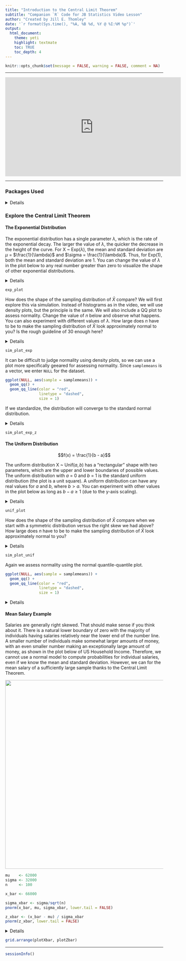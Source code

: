 ```yaml
---
title: "Introduction to the Central Limit Theorem"
subtitle: "Companion `R` Code for JB Statistics Video Lesson"
author: "Created by Jill E. Thomley"
date: '`r format(Sys.time(), "%A, %B %d, %Y @ %I:%M %p")`'
output: 
  html_document: 
    theme: yeti
    highlight: textmate
    toc: TRUE
    toc_depth: 4
---
```


```r
knitr::opts_chunk$set(message = FALSE, warning = FALSE, comment = NA)
```

***
<iframe width="560" height="315" src="https://www.youtube.com/embed/Pujol1yC1_A" frameborder="0" allow="accelerometer; autoplay; encrypted-media; gyroscope; picture-in-picture" allowfullscreen></iframe>
***

### Packages Used

<details>
```r
library(tidyverse)
library(gridExtra)
```
</details>

### Explore the Central Limit Theorem

#### The Exponential Distribution

The exponential distribution has a single parameter $\lambda$, which is the rate of the exponential decay. The larger the value of $\lambda$, the quicker the decrease in the height of the curve. For X ~ Exp($\lambda$), the mean and standard deviation are $\mu$ = $\frac{1}{\lambda}$ and $\sigma = \frac{1}{\lambda}$. Thus, for Exp(1), both the mean and standard deviation are 1. You can change the value of $\lambda$ in the plot below to any real number greater than zero to visualize the shape of other exponential distributions.

<details>
```r
lambda <- 1

exp_plot <- ggplot() + 
  stat_function(fun = dexp, 
                args = list(lambda),
                xlim = c(0, 6/lambda)) +  
  geom_vline(xintercept = 1/lambda, 
             color = "red", 
             linetype= "dashed") +
  labs(title = paste("Probability Density Function of Exp(", lambda, ")", sep = ""), 
       subtitle = paste("the dashed red line displays the value E(X) = ", 1/lambda, sep = ""),
       x = "x", 
       y = "f(x)") + 
  theme_linedraw()
```
</details>

```r
exp_plot
```

How does the shape of the sampling distribution of $\bar{X}$ compare? We will first explore this via simulation. Instead of histograms as in the video, we will use density plots, but the principle is the same. We will also include a QQ plot to assess normality. Change the value of $n$ below and observe what happens. You can also experiment with different values of $\lambda$. How large does $n$ have to be to make the sampling distribution of $\bar{X}$ look approximately normal to you? Is the rough guideline of 30 enough here?

<details>
```r
lambda <- 1
n      <- 3

mu         <- 1/lambda
sigma      <- 1/lambda
sigma_xbar <- sigma/sqrt(n)

sims        <- 10^5
samplemeans <- numeric(sims)   # create storage vector

for (i in 1:sims) {
  samplemeans[i] <- mean(rexp(n, lambda))
}

# the black dashed curve is the exponential population
# the blue curve is the simulated sampling distribution
# the heavy red curve is a normal distribution, mean mu
# and standard deviation sigma_xbar, used for reference
# --how do the shapes of these three densities compare?

simresults <- tibble(samplemeans)

sim_plot_exp <- ggplot(simresults) + 
  stat_function(fun = dexp, 
                args = list(lambda),
                linetype = "dashed") +   
  geom_density(aes(x = samplemeans), 
               color = "gray", 
               fill = "skyblue", 
               alpha = 0.5) +
  stat_function(fun = dnorm, 
                args = list(mu, sigma_xbar), 
                color = "red",
                size = 1) +
  scale_x_continuous(limits = c(mu - 3 * sigma_xbar, mu + 6 * sigma_xbar)) +
  labs(x = NULL, y = "density") + 
  theme_linedraw()
```
</details>

```r
sim_plot_exp
```

It can be difficult to judge normality using density plots, so we can use a plot more specifically geeared for assessing normality. Since `samplemeans` is a vector, we enter `NULL` for the dataset.

```r
ggplot(NULL, aes(sample = samplemeans)) +
  geom_qq() +
  geom_qq_line(color = "red", 
               linetype = "dashed", 
               size = 1)
```

If we standardize, the distribution will converge to the standard normal distribution.

<details>
```r
zscores <- (samplemeans - mean(samplemeans)) / sd(samplemeans)

sim_plot_exp_z <- ggplot() + 
  geom_density(aes(x = zscores), 
               color = "gray", 
               fill = "skyblue", 
               alpha = 0.5) +
  stat_function(fun = dnorm, 
                args = list(0, 1),
                color = "red",
                size = 1) +
  scale_x_continuous(limits = c(-6, 6)) +
  labs(x = "standardized sample means", 
       y = "density") + 
  theme_linedraw()
```
</details>

```r
sim_plot_exp_z
```

#### The Uniform Distribution

$$f(x) = \frac{1}{b - a}$$

The uniform distribution X ~ Unif($a, b$) has a "rectangular" shape with two parameters, which are the upper and lower boundaries of possible values. The uniform distribution with $a$ = 0 and $b$ = 1 is the standard uniform distribution (the plot is a unit square). A uniform distribution can have any real values for $a$ and $b$, where $b > a$. You can experiment with other values in the plot below as long as $b - a \geq 1$ (due to the y-axis scaling). 

<details>
```r
a <- 0
b <- 1

unif_plot <- ggplot() + 
  stat_function(fun = dunif, 
                args = list(a, b),
                xlim = c(a, b)) +  
  geom_vline(xintercept = (b - a)/2, 
             color = "red", 
             linetype= "dashed") +
  geom_segment(aes(x = c(a, b), xend = c(a, b), y = c(0, 0), yend = c(1/(b-a), 1/(b-a)))) +
  labs(title = paste("Probability Density Function of Unif(", a, ", ", b, ")", sep = ""), 
       subtitle = paste("the dashed red line displays the value E(X) = ", (b - a)/2, sep = ""),
       x = "x", 
       y = "f(x)") + 
  scale_y_continuous(limits = c(0, 1), expand = expansion(mult = c(0, 0.05))) +
  theme_linedraw() +
  coord_fixed()   # makes the x and y axes have the same spacing
```
</details>

```r
unif_plot
```


How does the shape of the sampling distribution of $\bar{X}$ compare when we start with a symmetric distribution versus the right skew we had above? How large does $n$ have to be to make the sampling distribution of $\bar{X}$ look approximately normal to you?

<details>
```r
a <- 0
b <- 1
n <- 2

mu          <- (b - a)/2
sigma       <- sqrt((a - b)^2/12)
sigma_xbar  <- sigma/sqrt(n)

sims        <- 10^5
samplemeans <- numeric(sims)

for (i in 1:sims) {
  samplemeans[i] <- mean(runif(n, a, b))
}

# the black dotted curve is the exponential population
# the blue curve is the simulated sampling distribution
# the heavy red curve is a normal distribution, mean mu
# and standard deviation sigma_xbar, used for reference
# --how do the shapes of these three densities compare?

sim_plot_unif <- ggplot() + 
  stat_function(fun = dunif, 
                args = list(a, b), 
                xlim = c(a, b),
                linetype = "dotted") +   
  geom_density(aes(x = samplemeans), 
               color = "gray", 
               fill = "skyblue", 
               alpha = 0.5) +
  stat_function(fun = dnorm, 
                args = list(mu, sigma_xbar), color = "red") +
  geom_segment(aes(x = c(a, b), xend = c(a, b), y = c(0, 0), yend = c(1/(b-a), 1/(b-a))), 
               linetype = "dotted") +
  labs(x = NULL, y = "density") + 
  theme_linedraw()
```
</details>

```r
sim_plot_unif
```

Again we assess normality using the normal quantile-quantile plot. 

```r
ggplot(NULL, aes(sample = samplemeans)) +
  geom_qq() +
  geom_qq_line(color = "red",
               linetype = "dashed",
               size = 1)
```

<details>
Notice that this code is identical to what we used for the exponential distribution. That is one benefit of using standardized scores.

```r
zscores <- (samplemeans - mean(samplemeans)) / sd(samplemeans)

sim_plot_unif_z <- ggplot() + 
  geom_density(aes(x = zscores), 
               color = "gray", 
               fill = "skyblue", 
               alpha = 0.5) +
  stat_function(fun = dnorm, 
                args = list(0, 1),
                color = "red",
                size = 1) +
  scale_x_continuous(limits = c(-6, 6)) +
  labs(x = "standardized sample means", 
       y = "density") + 
  theme_linedraw()
```
</details>

#### Mean Salary Example

Salaries are generally right skewed. That should make sense if you think about it. There is a natural lower boundary of zero with the majority of individuals having salaries relatively near the lower end of the number line. A smaller number of individuals make somewhat larger amounts of money, with an even smaller number making an exceptionally large amount of money, as shown in the plot below of US Household Income. Therefore, we cannot use a normal model to compute probabilities for individual salaries, even if we know the mean and standard deviation. However, we can for the mean salary of a sufficiently large sample thanks to the Central Limit Theorem.

<img src="https://upload.wikimedia.org/wikipedia/commons/0/0d/Distribution_of_Annual_Household_Income_in_the_United_States_2010.png" width = 600">

```r
mu    <- 62000
sigma <- 32000
n     <- 100

x_bar <- 66000

sigma_xbar <- sigma/sqrt(n)
pnorm(x_bar, mu, sigma_xbar, lower.tail = FALSE)

z_xbar <- (x_bar - mu) / sigma_xbar
pnorm(z_xbar, lower.tail = FALSE)
```

<details>
```r
LB <- mu - 4 * sigma_xbar   # lower limit for plotting
UB <- mu + 4 * sigma_xbar   # upper limit for plotting

plotXbar <- ggplot() + 
  stat_function(fun = dnorm, 
                args = list(mu, sigma_xbar), 
                geom = "area", 
                xlim = c(x_bar, UB),
                fill = "lightblue") +
  stat_function(fun = dnorm, 
                args = list(mu, sigma_xbar)) +
  scale_x_continuous(limits = c(LB, UB),
                     breaks = seq(from = LB, to = UB, by = sigma_xbar)) +
  scale_y_continuous(expand = expansion(mult = c(0, 0.05))) +
  labs(x = "x-bar", y = "f(x)") +
  theme_linedraw()

plotZbar <- ggplot() + 
  stat_function(fun = dnorm, 
                args = list(0, 1), 
                geom = "area", 
                xlim = c(z_xbar, 4),
                fill = "lightblue") +
  stat_function(fun = dnorm,
                args = list(0, 1)) +
  scale_x_continuous(limits = c(-4, 4),
                     breaks = seq(from = -4, to = 4, by = 1)) +
  scale_y_continuous(expand = expansion(mult = c(0, 0.05))) +
  labs(x = "z_xbar", y = "f(z)") +
  theme_linedraw()
```
</details>

```r
grid.arrange(plotXbar, plotZbar)
```


***
```r
sessionInfo()
```
